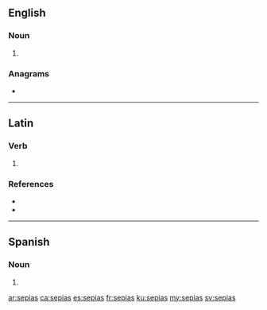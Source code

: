 {{also|sépias}}
==English==

===Noun===
{{head|en|noun plural form}}

# {{plural of|sepia|lang=en}}

===Anagrams===
* {{l|en|aspies}}

----

==Latin==

===Verb===
{{la-verb-form|sēpiās}}

# {{inflection of|sēpiō||2|s|pres|actv|subj|lang=la}}

===References===
* {{R:Peck}}
* {{R:Smith's Geography}}

----

==Spanish==

===Noun===
{{head|es|noun form}}

# {{plural of|sepia|lang=es}}

[[ar:sepias]]
[[ca:sepias]]
[[es:sepias]]
[[fr:sepias]]
[[ku:sepias]]
[[my:sepias]]
[[sv:sepias]]